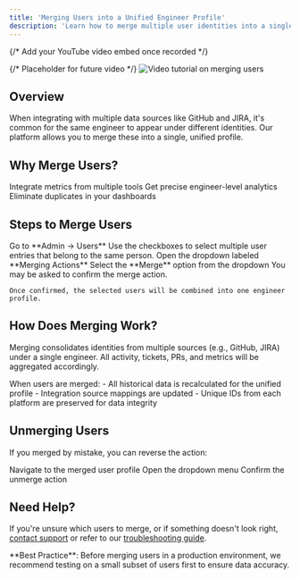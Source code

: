 ```yaml
---
title: 'Merging Users into a Unified Engineer Profile'
description: 'Learn how to merge multiple user identities into a single engineer profile'
---
```


{/* Add your YouTube video embed once recorded */}
<Frame>
  {/* Placeholder for future video */}
  <img 
    src="/images/placeholder-video-thumbnail.png" 
    alt="Video tutorial on merging users"
  />
</Frame>

## Overview

When integrating with multiple data sources like GitHub and JIRA, it's common for the same engineer to appear under different identities. Our platform allows you to merge these into a single, unified profile.

## Why Merge Users?

<CardGroup cols={3}>
  <Card title="Combine Data" icon="layer-group">
    Integrate metrics from multiple tools
  </Card>
  <Card title="Accurate Insights" icon="chart-line">
    Get precise engineer-level analytics
  </Card>
  <Card title="Clean Reports" icon="broom">
    Eliminate duplicates in your dashboards
  </Card>
</CardGroup>

## Steps to Merge Users

<Steps>
  <Step title="Navigate to the Users Page">
    Go to **Admin → Users**
  </Step>
  <Step title="Select the Users to Merge">
    Use the checkboxes to select multiple user entries that belong to the same person.
  </Step>
  <Step title="Click on Merging Actions">
    Open the dropdown labeled **Merging Actions**
  </Step>
  <Step title="Choose Merge">
    Select the **Merge** option from the dropdown
  </Step>
  <Step title="Confirm the Merge">
    You may be asked to confirm the merge action.
    
    Once confirmed, the selected users will be combined into one engineer profile.
  </Step>
</Steps>

## How Does Merging Work?

Merging consolidates identities from multiple sources (e.g., GitHub, JIRA) under a single engineer. All activity, tickets, PRs, and metrics will be aggregated accordingly.

<Accordion title="Technical Details">
  When users are merged:
  - All historical data is recalculated for the unified profile
  - Integration source mappings are updated
  - Unique IDs from each platform are preserved for data integrity
</Accordion>

## Unmerging Users

If you merged by mistake, you can reverse the action:

<Steps>
  <Step title="Select the merged profile">
    Navigate to the merged user profile
  </Step>
  <Step title="Go to Merging Actions">
    Open the dropdown menu
  </Step>
  <Step title="Choose Unmerge">
    Confirm the unmerge action
  </Step>
</Steps>

## Need Help?

If you're unsure which users to merge, or if something doesn't look right, [contact support](mailto:support@bilanc.co) or refer to our [troubleshooting guide](/essentials/troubleshooting).

<Tip>
  **Best Practice**: Before merging users in a production environment, we recommend testing on a small subset of users first to ensure data accuracy.
</Tip>
